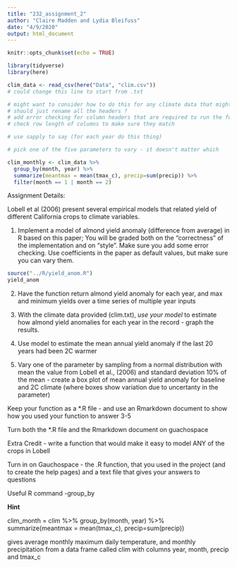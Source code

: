 ```yaml
---
title: "232_assignment_2"
author: "Claire Madden and Lydia Bleifuss"
date: "4/9/2020"
output: html_document
---
```


```r
knitr::opts_chunk$set(echo = TRUE)

library(tidyverse)
library(here)

clim_data <- read_csv(here("Data", "clim.csv"))
# could change this line to start from .txt
```

```r

# might want to consider how to do this for any climate data that might be input, in case the headers are not the same
# should just rename all the headers ?
# add error checking for column headers that are required to run the function
# check row length of columns to make sure they match 

# use sapply to say (for each year do this thing)

# pick one of the five parameters to vary - it doesn't matter which

clim_monthly <- clim_data %>% 
  group_by(month, year) %>% 
  summarize(meantmax = mean(tmax_c), precip=sum(precip)) %>% 
  filter(month == 1 | month == 2)


```


Assignment Details:

Lobell et al (2006) present several empirical models that related yield of different California crops to climate variables.

1. Implement a model of almond yield anomaly (difference from average) in R based on this paper; You will be graded both on the “correctness” of the implementation and on “style”.  Make sure you add some error checking. Use coefficients in the paper as default values, but make sure you can vary them. 
```r
source("../R/yield_anom.R")
yield_anom

```



2. Have the function return almond yield anomaly for each year, and max and minimum yields over a time series of multiple year inputs



3. With the climate data provided (clim.txt), *use your model* to estimate how almond yield anomalies for each year in the record - graph the results.



4. Use model to estimate  the mean annual yield anomaly if the last 20 years had been 2C warmer



5. Vary one of the parameter by sampling from a normal distribution with mean the value from Lobell et al., (2006) and standard deviation 10% of the mean -  create a box plot of  mean annual yield anomaly for baseline and 2C climate (where boxes show variation due to uncertanty in the parameter) 



Keep your function as a *.R file - and use an Rmarkdown document to show how you used your function to answer 3-5 

Turn both the *.R file and the Rmarkdown document on guachospace



Extra Credit - write a function that would make it easy to model ANY of the crops in Lobell 



Turn in on Gauchospace - the .R function, that you used in the project (and to create the help pages) and a text file that gives your answers to questions



Useful R command -group_by


**Hint**

clim_month = clim %>% group_by(month, year) %>% summarize(meantmax = mean(tmax_c), precip=sum(precip)) 

gives average monthly maximum daily temperature, and monthly precipitation from a data frame called clim  with columns year, month, precip and tmax_c


